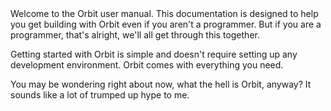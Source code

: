 
<IntroText>
  Welcome to the Orbit user manual. This documentation is designed to help you get building with
  Orbit even if you aren't a programmer. But if you are a programmer, that's alright, we'll all
  get through this together.
</IntroText>
<Space />

Getting started with Orbit is simple and doesn't require setting up any development environment.
Orbit comes with everything you need.

You may be wondering right about now, what the hell is Orbit, anyway? It sounds like a lot of
trumped up hype to me.
